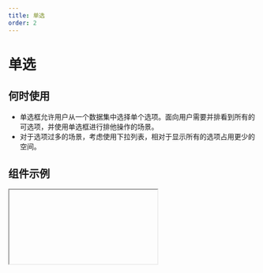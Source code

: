 ```yaml
---
title: 单选
order: 2
---
```


# 单选

## 何时使用

- 单选框允许用户从一个数据集中选择单个选项。面向用户需要并排看到所有的可选项，并使用单选框进行排他操作的场景。
- 对于选项过多的场景，考虑使用下拉列表，相对于显示所有的选项占用更少的空间。

## 组件示例


<Iframe url="https://www.aliwork.com/developer/radio-v2?isRenderNav=false" />

## 组件属性


<AttrTable
  dataSource={[
    {
      attr: '标题',
      code: 'label',
      type: 'String',
      demo: '"标题"',
      dafault: '',
      desc: '',
    },
    {
      attr: '值',
      code: 'fieldData',
      type: 'Object',
      demo: '{dataType:"CHANGED", value:"moon"}',
      dafault: '',
      desc: '',
    },
    {
      attr: '标题位置',
      code: 'labelAlign',
      type: 'String',
      demo: '"left"',
      dafault: '',
      desc: '可选值："left(左)", "top(上)"',
    },
    {
      attr: '标题宽度',
      code: 'labelColSpan',
      type: 'Number',
      demo: '4',
      dafault: '',
      desc: '',
    },
    {
      attr: '标题偏移',
      code: 'labelColOffset',
      type: 'Number',
      demo: '0',
      dafault: '',
      desc: '',
    },
    {
      attr: '内容宽度',
      code: 'wrapperColSpan',
      type: 'Number',
      demo: '0',
      dafault: '',
      desc: '',
    },
    {
      attr: '内容偏移',
      code: 'wrapperColOffset',
      type: 'Number',
      demo: '0',
      dafault: '',
      desc: '',
    },
    {
      attr: '描述信息',
      code: 'tips',
      type: 'String',
      demo: '"这是一段描述信息"',
      dafault: '',
      desc: '',
    },
    {
      attr: '尺寸',
      code: 'size',
      type: 'String',
      demo: '"small"',
      dafault: '',
      desc: '可选值："small(小号尺寸)", "medium(正常尺寸)", "large"(大号尺寸)',
    },
    {
      attr: '状态',
      code: 'behavior',
      type: 'String',
      demo: '"NORMAL"',
      dafault: '',
      desc: '可选值："NORMAL"(普通), "DISABLED"(禁用), "READONLY"(只读), "HIDDEN"(隐藏)',
    },
    {
      attr: '展示形状',
      code: 'shape',
      type: 'String',
      demo: '"default"',
      dafault: '',
      desc: '可选值："default"(默认), "button"(按钮)',
    },
    {
      attr: '校验',
      code: 'validation',
      type: 'Array',
      demo: '[{type:"required"}] ',
      dafault: '',
      desc: '可选值：{type:"required"}, {type: "customValidate", message: "请选择指定选项", param: "function validateRule(value) { return value === "test" }"}',
    },
    {
      attr: '值发生改变事件',
      code: 'onChange',
      type: 'Function',
      demo: 'function(value){ console.log(value); }',
      dafault: '',
      desc: '',
    },
  ]}
/>
